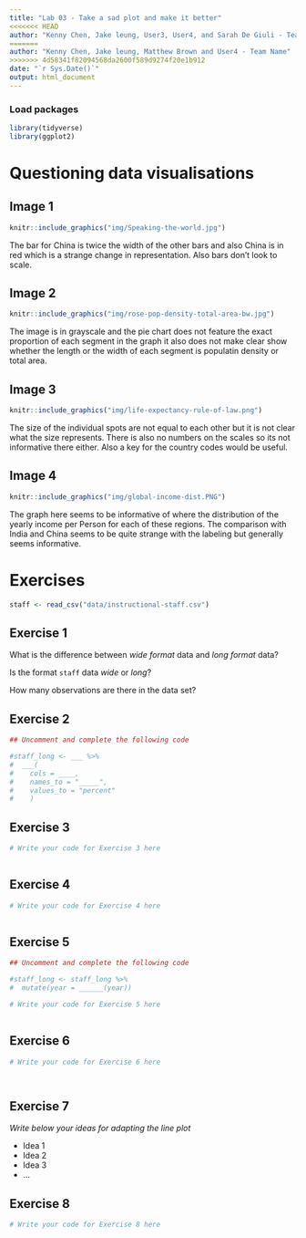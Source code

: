 ```yaml
---
title: "Lab 03 - Take a sad plot and make it better"
<<<<<<< HEAD
author: "Kenny Chen, Jake leung, User3, User4, and Sarah De Giuli - Team Name"
=======
author: "Kenny Chen, Jake leung, Matthew Brown and User4 - Team Name"
>>>>>>> 4d58341f82094568da2600f589d9274f20e1b912
date: "`r Sys.Date()`"
output: html_document
---
```


### Load packages

```r
library(tidyverse)
library(ggplot2)
```


# Questioning data visualisations

## Image 1

```r
knitr::include_graphics("img/Speaking-the-world.jpg")
```

The bar for China is twice the width of the other bars and also China is in red which is a strange change in representation. Also bars don't look to scale.





## Image 2

```r
knitr::include_graphics("img/rose-pop-density-total-area-bw.jpg")
```

The image is in grayscale and the pie chart does not feature the exact proportion of each segment in the graph it also does not make clear show whether the length or the width of each segment is populatin density or total area.




## Image 3

```r
knitr::include_graphics("img/life-expectancy-rule-of-law.png")
```

The size of the individual spots are not equal to each other but it is not clear what the size represents. There is also no numbers on the scales so its not informative there either. Also a key for the country codes would be useful.




## Image 4

```r
knitr::include_graphics("img/global-income-dist.PNG")
```

The graph here seems to be informative of where the distribution of the yearly income per Person for each of these regions. The comparison with India and China seems to be quite strange with the labeling but generally seems informative.



# Exercises

```r
staff <- read_csv("data/instructional-staff.csv")
```


## Exercise 1

What is the difference between *wide format* data and *long format* data?


Is the format `staff` data *wide* or *long*?


How many observations are there in the data set?




## Exercise 2

```r
## Uncomment and complete the following code

#staff_long <- ___ %>%
#  ___(
#    cols = ____, 
#    names_to = "_____",
#    values_to = "percent"
#    )

```


## Exercise 3

```r
# Write your code for Exercise 3 here



```

## Exercise 4

```r
# Write your code for Exercise 4 here



```

## Exercise 5

```r
## Uncomment and complete the following code

#staff_long <- staff_long %>%
#  mutate(year = ______(year))
```


```r
# Write your code for Exercise 5 here



```

## Exercise 6

```r
# Write your code for Exercise 6 here




```

## Exercise 7

_Write below your ideas for adapting the line plot_

* Idea 1
* Idea 2
* Idea 3
* ...


## Exercise 8

```r
# Write your code for Exercise 8 here



```

